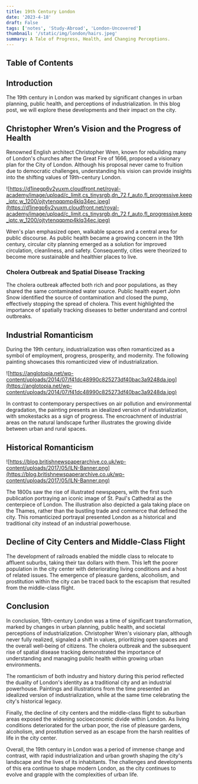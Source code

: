 ```yaml
---
title: 19th Century London
date: '2023-4-18'
draft: False
tags: ['notes', 'Study-Abroad', 'London-Uncovered']
thumbnail: '/static/img/london/hairs.jpeg'
summary: A Tale of Progress, Health, and Changing Perceptions.
---
```


## Table of Contents

<TOCInline toc={props.toc} exclude="Table of Contents" toHeading={5} />

## Introduction

The 19th century in London was marked by significant changes in urban planning, public health, and perceptions of industrialization. In this blog post, we will explore these developments and their impact on the city.

## Christopher Wren’s Vision and the Progress of Health

Renowned English architect Christopher Wren, known for rebuilding many of London's churches after the Great Fire of 1666, proposed a visionary plan for the City of London. Although his proposal never came to fruition due to democratic challenges, understanding his vision can provide insights into the shifting values of 19th-century London.

![https://d1inegp6v2yuxm.cloudfront.net/royal-academy/image/upload/c_limit,cs_tinysrgb,dn_72,f_auto,fl_progressive.keep_iptc,w_1200/ojtytenqqpmp4klq34ec.jpeg](https://d1inegp6v2yuxm.cloudfront.net/royal-academy/image/upload/c_limit,cs_tinysrgb,dn_72,f_auto,fl_progressive.keep_iptc,w_1200/ojtytenqqpmp4klq34ec.jpeg)

Wren's plan emphasized open, walkable spaces and a central area for public discourse. As public health became a growing concern in the 19th century, circular city planning emerged as a solution for improved circulation, cleanliness, and safety. Consequently, cities were theorized to become more sustainable and healthier places to live.

### Cholera Outbreak and Spatial Disease Tracking

The cholera outbreak affected both rich and poor populations, as they shared the same contaminated water source. Public health expert John Snow identified the source of contamination and closed the pump, effectively stopping the spread of cholera. This event highlighted the importance of spatially tracking diseases to better understand and control outbreaks.

## Industrial Romanticism

During the 19th century, industrialization was often romanticized as a symbol of employment, progress, prosperity, and modernity. The following painting showcases this romanticized view of industrialization.

![https://anglotopia.net/wp-content/uploads/2014/07/f41dc48990c825273df40bac3a9248da.jpg](https://anglotopia.net/wp-content/uploads/2014/07/f41dc48990c825273df40bac3a9248da.jpg)

In contrast to contemporary perspectives on air pollution and environmental degradation, the painting presents an idealized version of industrialization, with smokestacks as a sign of progress. The encroachment of industrial areas on the natural landscape further illustrates the growing divide between urban and rural spaces.

## Historical Romanticism

![https://blog.britishnewspaperarchive.co.uk/wp-content/uploads/2017/05/ILN-Banner.png](https://blog.britishnewspaperarchive.co.uk/wp-content/uploads/2017/05/ILN-Banner.png)

The 1800s saw the rise of illustrated newspapers, with the first such publication portraying an iconic image of St. Paul's Cathedral as the centerpiece of London. The illustration also depicted a gala taking place on the Thames, rather than the bustling trade and commerce that defined the city. This romanticized portrayal presented London as a historical and traditional city instead of an industrial powerhouse.

## Decline of City Centers and Middle-Class Flight

The development of railroads enabled the middle class to relocate to affluent suburbs, taking their tax dollars with them. This left the poorer population in the city center with deteriorating living conditions and a host of related issues. The emergence of pleasure gardens, alcoholism, and prostitution within the city can be traced back to the escapism that resulted from the middle-class flight.

## Conclusion

In conclusion, 19th-century London was a time of significant transformation, marked by changes in urban planning, public health, and societal perceptions of industrialization. Christopher Wren's visionary plan, although never fully realized, signaled a shift in values, prioritizing open spaces and the overall well-being of citizens. The cholera outbreak and the subsequent rise of spatial disease tracking demonstrated the importance of understanding and managing public health within growing urban environments.

The romanticism of both industry and history during this period reflected the duality of London's identity as a traditional city and an industrial powerhouse. Paintings and illustrations from the time presented an idealized version of industrialization, while at the same time celebrating the city's historical legacy.

Finally, the decline of city centers and the middle-class flight to suburban areas exposed the widening socioeconomic divide within London. As living conditions deteriorated for the urban poor, the rise of pleasure gardens, alcoholism, and prostitution served as an escape from the harsh realities of life in the city center.

Overall, the 19th century in London was a period of immense change and contrast, with rapid industrialization and urban growth shaping the city's landscape and the lives of its inhabitants. The challenges and developments of this era continue to shape modern London, as the city continues to evolve and grapple with the complexities of urban life.

